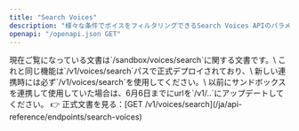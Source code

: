 ```yaml
---
title: "Search Voices"
description: "様々な条件でボイスをフィルタリングできるSearch Voices APIのパラメータ使用法と検索例を説明します。"
openapi: "/openapi.json GET"
---
```

<Warning>
  現在ご覧になっている文書は`/sandbox/voices/search`に関する文書です。\
  これと同じ機能は`/v1/voices/search`パスで正式デプロイされており、\
  新しい連携時には必ず`/v1/voices/search`を使用してください。\
  以前にサンドボックスを連携して使用していた場合は、6月6日までにurlを`/v1/..`にアップデートしてください。
  👉 正式文書を見る：[GET /v1/voices/search](/ja/api-reference/endpoints/search-voices)
</Warning>

